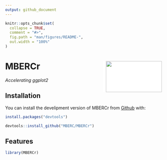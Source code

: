 ```yaml
---
output: github_document
---
```


<!-- README.md is generated from README.Rmd. Please edit that file -->

```r
knitr::opts_chunk$set(
  collapse = TRUE,
  comment = "#>",
  fig.path = "man/figures/README-",
  out.width = "100%"
)
```
# MBERCr <img src="man/figures/logo.png" width="180px" height="100px" align="right" style="padding-left:10px;background-color:white;" />


*Accelerating ggplot2*


## Installation

You can install the develipment version of MBERCr from [Github](https://https://github.com) with:

``` r
install.packages("devtools")

devtools::install_github("MBERC/MBERCr")
```


## Features


```r
library(MBERCr)



```

